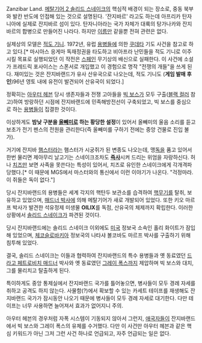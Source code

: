 Zanzibar Land. [[메탈기어 2 솔리드 스네이크]]의 핵심적 배경이 되는 장소로, 중동 북부와 발칸 반도에 인접해 있는 것으로 설명된다. '잔지바르' 라고도 하는데 아프리카 탄자니아에 실제로 잔지바르 섬이 있다. 탄자니아라는 국가 자체가 대륙의 탕가나카와 잔지바르의 합병으로 만들어진 나라다. 하지만 [[이름]]만 같을뿐 전혀 관련은 없다.

실제상의 모델은 [[적도 기니]]. 1972년, 유럽 [[용병]]들에 의한 [[쿠데타]] 기도 사건을 참고로 하고 있다.[* 마시아스 응게마 독재정권을 타도하고 비아프라 난민들을 적도 기니로 이주시킬 목표로 실행되었던 이 작전은 [[스페인]] 무기상의 배신으로 실패한다. 이 사건에 소설가 프레드릭 포사이스는 스폰서로 개입했고 이 경험으로 명작 "전쟁의 개들"을 쓰게 된다. 재미있는 것은 잔지바랜드가 유사 산유국으로 나오는데, 적도 기니도 ('''게임 발매 후인''')96년 영토 내에 유전이 발견되어 산유국이 되었다.]

정확히는 [[아우터 헤븐]] 당시 생존자들과 전쟁 고아들을 [[빅 보스]]가 모두 구출([[블랙 컬러]] 참고)하여 방랑하던 시점에 잔지바랜드에 민족해방전선이 구축되었고, 빅 보스를 중심으로 하는 [[용병]]들이 집결한 것이다. 

이상하게도 '''밤낮 구분을 [[올빼미]]로 하는 황당한 설정'''이 있어서 올빼미의 울음 소리를 듣고 보초가 전기 펜스의 전원을 관리한다(즉 올빼미를 구하기 전에는 중앙 건물로 진입 불가).

거기에 잔지바 [[햄스터]]라는 햄스터가 시궁쥐가 된 변종도 나오는데, 맹[[독]]을 품고 있어서 한번 물리면 제아무리 날고기는 스네이크조차도 '''[[즉사]]'''시켜 드리는 위엄을 자랑하신다. 허나 [[치즈]]만 보면 사족을 못쓴다는 특성이 있어서, 치즈로 유인한 스네이크에게 각개격파 당했다.[* 이 때문에 MGS에서 마스터와의 통신에서 이런 이야기가 나온다. "걱정마라. 이 쥐들은 독이 없다."]

당시 잔지바랜드의 용병들은 세계 각지의 핵탄두 보관소를 습격하여 [[핵무기]]를 탈취, 보유하고 있었으며, [[매드너 박사]]에 의해 메탈기어가 새로 개발되어 있었다. 또한 키오 마르프 박사가 발견한 석유정제 미생물 '''OILIX'''를 독점, 산유국의 체제까지 확립한다. 이러한 상황에서 [[솔리드 스네이크]]가 파견된 것이다.

당시 잔지바랜드에는 솔리드 스네이크 이외에도 [[미국]] 정보국 소속인 홀리 화이트가 잠입해 있었으며, [[체코슬로바키아]] 정보국의 나타샤 볼코바도 마르프 박사를 구출하기 위해 침투해 있었다.

결국, 솔리드 스네이크는 이들과 협력하여 잔지바랜드의 특수 용병들과 옛 동료였던 [[드라고 페트로비치 매드너]] 박사와 옛 동료였던 [[그레이 폭스]]까지 제압하며 빅 보스와 대치, 그를 물리치고 탈출하게 된다.

특이하게도 중앙 통제실에서 잔지바랜드 국가를 틀어놓으면, 병사들이 모두 경례 자세를 취하고 공격도 하지 않는다. 사물함(?)에서 확보할 수 있는 카세트 테이프를 재생해도 잔지바랜드 국가가 잠시동안 나오기 때문에 병사들이 모두 경례 자세로 대기한다. 다만 테이프는 너무 사용하면 늘어져서 효과가 없어지니 주의.

아우터 헤븐의 경우처럼 자폭 시스템이 기동되지 않아서 그런지, [[애국자들]]이 잔지바랜드에서 빅 보스와 그레이 폭스의 유체를 수거했다. 다만 이 사건만 아우터 헤븐과 같은 핵심 키워드가 아닌 그저 그런 사건 하나로 언급되고, 자주 언급되는 일은 없다.
